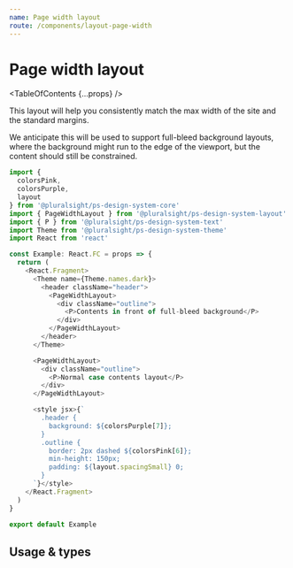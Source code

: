 ```yaml
---
name: Page width layout
route: /components/layout-page-width
---
```


# Page width layout

<TableOfContents {...props} />

This layout will help you consistently match the max width of the site and the
standard margins.

We anticipate this will be used to support full-bleed background layouts, where
the background might run to the edge of the viewport, but the content should
still be constrained.

```typescript
import {
  colorsPink,
  colorsPurple,
  layout
} from '@pluralsight/ps-design-system-core'
import { PageWidthLayout } from '@pluralsight/ps-design-system-layout'
import { P } from '@pluralsight/ps-design-system-text'
import Theme from '@pluralsight/ps-design-system-theme'
import React from 'react'

const Example: React.FC = props => {
  return (
    <React.Fragment>
      <Theme name={Theme.names.dark}>
        <header className="header">
          <PageWidthLayout>
            <div className="outline">
              <P>Contents in front of full-bleed background</P>
            </div>
          </PageWidthLayout>
        </header>
      </Theme>

      <PageWidthLayout>
        <div className="outline">
          <P>Normal case contents layout</P>
        </div>
      </PageWidthLayout>

      <style jsx>{`
        .header {
          background: ${colorsPurple[7]};
        }
        .outline {
          border: 2px dashed ${colorsPink[6]};
          min-height: 150px;
          padding: ${layout.spacingSmall} 0;
        }
      `}</style>
    </React.Fragment>
  )
}

export default Example
```

## Usage & types

<Usage
  install="npm install @pluralsight/ps-design-system-layout"
  import="import { PageWidthLayout } from '@pluralsight/ps-design-system-layout"
  packageName="layout"
  version={props.version}
/>

<TypesTable>
  <TypesProp name="children" type="React.ReactNode" desc="content" required />
</TypesTable>

